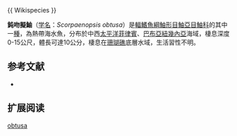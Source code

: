 {{Speciesbox
| name = 鈍吻擬鮋
| image = 
| image_width = 250px
| status = NE
| status_system = IUCN3.1
| genus = Scorpaenopsis
| species = obtusa
| authority =  [[Randall_&_Eschmeyer|Randall & Eschmeyer]], 2001 
| synonyms = 
}}{{ Wikispecies }}

'''鈍吻擬鮋'''（[[学名|学名]]：''Scorpaenopsis obtusa''）是[[輻鰭魚綱|輻鰭魚綱]][[鮋形目|鮋形目]][[鮋亞目|鮋亞目]][[鮋科|鮋科]]的其中一[[種|種]]，為熱帶海水魚，分布於中西[[太平洋|太平洋]][[菲律賓|菲律賓]]、[[巴布亞紐幾內亞|巴布亞紐幾內亞]]海域，棲息深度0-15公尺，體長可達10公分，棲息在[[珊瑚礁|珊瑚礁]]底層水域，生活習性不明。
==参考文献==
*{{FishBase_species|genus=Scorpaenopsis|species=obtusa |year=2014|month=7}}

== 扩展阅读 ==
{{refbegin}}
{{wikispecies-inline|Scorpaenopsis obtusa|鈍吻擬鮋}}
{{refend}}
{{Taxonbar|from=Q1929395}}

[[Category:擬鮋屬|obtusa]]


{{鮋形目小作品}}
